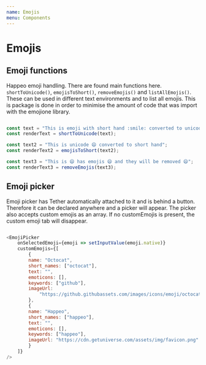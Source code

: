 ```yaml
---
name: Emojis
menu: Components
---
```



# Emojis

<PackageMetadata pkg={pkg}/>

## Emoji functions

Happeo emoji handling. There are found main functions here. `shortToUnicode()`, `emojisToShort()`, `removeEmojis()` and `listAllEmojis()`. 
These can be used in different text environments and to list all emojis. This is package is done in order to minimise the amount of code that
was import with the emojione library.

```js

const text = "This is emoji with short hand :smile: converted to unicode";
const renderText = shortToUnicode(text);

const text2 = "This is unicode 😄 converted to short hand";
const renderText2 = emojisToShort(text2);

const text3 = "This is 😄 has emojis 😄 and they will be removed 😄";
const renderText3 = removeEmojis(text3);

```
<Playground>
    <EmojiExample />
</Playground>

## Emoji picker

Emoji picker has Tether automatically attached to it and is behind a button. Therefore it can be declared anywhere and a picker will appear.
The picker also accepts custom emojis as an array. If no customEmojis is present, the custom emoji tab will disappear.

```js

<EmojiPicker
    onSelectedEmoji={emoji => setInputValue(emoji.native)}
    customEmojis={[
        {
        name: "Octocat",
        short_names: ["octocat"],
        text: "",
        emoticons: [],
        keywords: ["github"],
        imageUrl:
            "https://github.githubassets.com/images/icons/emoji/octocat.png"
        },
        {
        name: "Happeo",
        short_names: ["happeo"],
        text: "",
        emoticons: [],
        keywords: ["happeo"],
        imageUrl: "https://cdn.getuniverse.com/assets/img/favicon.png"
        }
    ]}
/>

```

<Playground>
    <EmojiPickerExample />
</Playground>


<Props of={EmojiPicker} />


